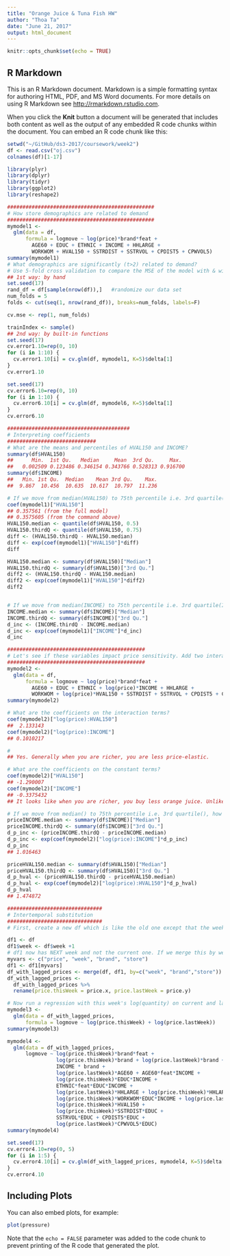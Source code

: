 ---
title: "Orange Juice & Tuna Fish HW"
author: "Thoa Ta"
date: "June 21, 2017"
output: html_document
---

```{r setup, include=FALSE}
knitr::opts_chunk$set(echo = TRUE)
```

## R Markdown

This is an R Markdown document. Markdown is a simple formatting syntax for authoring HTML, PDF, and MS Word documents. For more details on using R Markdown see <http://rmarkdown.rstudio.com>.

When you click the **Knit** button a document will be generated that includes both content as well as the output of any embedded R code chunks within the document. You can embed an R code chunk like this:

```{r}
setwd("~/GitHub/ds3-2017/coursework/week2")
df <- read.csv("oj.csv")
colnames(df)[1-17]

library(plyr)
library(dplyr)
library(tidyr)
library(ggplot2)
library(reshape2)

################################################
# How store demographics are related to demand
################################################
mymodel1 <- 
  glm(data = df, 
      formula = logmove ~ log(price)*brand*feat + 
        AGE60 + EDUC + ETHNIC + INCOME + HHLARGE + 
        WORKWOM + HVAL150 + SSTRDIST + SSTRVOL + CPDIST5 + CPWVOL5)
summary(mymodel1)
# What demographics are significantly (t>2) related to demand?
# Use 5-fold cross validation to compare the MSE of the model with & without sociodemographic controls
## 1st way: by hand
set.seed(17)
rand_df = df[sample(nrow(df)),]   #randomize our data set
num_folds = 5
folds <- cut(seq(1, nrow(rand_df)), breaks=num_folds, labels=F)

cv.mse <- rep(1, num_folds)

trainIndex <- sample()
## 2nd way: by built-in functions
set.seed(17)
cv.error1.10=rep(0, 10)
for (i in 1:10) {
  cv.error1.10[i] = cv.glm(df, mymodel1, K=5)$delta[1]
}
cv.error1.10

set.seed(17)
cv.error6.10=rep(0, 10)
for (i in 1:10) {
  cv.error6.10[i] = cv.glm(df, mymodel6, K=5)$delta[1]
}
cv.error6.10

######################################## 
# Interpreting coefficients
#############################
# What are the means and percentiles of HVAL150 and INCOME?
summary(df$HVAL150)
##      Min.  1st Qu.   Median     Mean  3rd Qu.     Max. 
##   0.002509 0.123486 0.346154 0.343766 0.528313 0.916700 
summary(df$INCOME)
##   Min. 1st Qu.  Median    Mean 3rd Qu.    Max. 
##  9.867  10.456  10.635  10.617  10.797  11.236 

# If we move from median(HVAL150) to 75th percentile i.e. 3rd quartile(HVAL150), how much does the log(quantity) change each week on average?
coef(mymodel1)["HVAL150"]
## 0.357561 (from the full model)
## 0.3575605 (from the command above)
HVAL150.median <- quantile(df$HVAL150, 0.5)
HVAL150.thirdQ <- quantile(df$HVAL150, 0.75)
diff <- (HVAL150.thirdQ - HVAL150.median)
diff <- exp(coef(mymodel1)["HVAL150"]*diff)
diff

HVAL150.median <- summary(df$HVAL150)["Median"]
HVAL150.thirdQ <- summary(df$HVAL150)["3rd Qu."]
diff2 <- (HVAL150.thirdQ - HVAL150.median)
diff2 <- exp(coef(mymodel1)["HVAL150"]*diff2)
diff2


# If we move from median(INCOME) to 75th percentile i.e. 3rd quartile(INCOME), how much does the log(quantity) change each week on average?
INCOME.median <- summary(df$INCOME)["Median"]
INCOME.thirdQ <- summary(df$INCOME)["3rd Qu."]
d_inc <- (INCOME.thirdQ - INCOME.median)
d_inc <- exp(coef(mymodel1)["INCOME"]*d_inc)
d_inc

#############################################
# Let's see if these variables impact price sensitivity. Add two interaction terms (with logprice) to the model to test this.
#############################################
mymodel2 <- 
  glm(data = df, 
      formula = logmove ~ log(price)*brand*feat + 
        AGE60 + EDUC + ETHNIC + log(price)*INCOME + HHLARGE + 
        WORKWOM + log(price)*HVAL150 + SSTRDIST + SSTRVOL + CPDIST5 + CPWVOL5)
summary(mymodel2)

# What are the coefficients on the interaction terms?
coef(mymodel2)["log(price):HVAL150"]
##  2.133143
coef(mymodel2)["log(price):INCOME"]
## 0.1010217

# 
## Yes. Generally when you are richer, you are less price-elastic.

# What are the coefficients on the constant terms?
coef(mymodel2)["HVAL150"]
## -1.290007
coef(mymodel2)["INCOME"]
## -0.3375432
## It looks like when you are richer, you buy less orange juice. Unlike regression from 2b, here the coef is negative.

# If we move from median() to 75th percentile i.e. 3rd quartile(), how much does the log(quantity) change each week on average?
priceINCOME.median <- summary(df$INCOME)["Median"]
priceINCOME.thirdQ <- summary(df$INCOME)["3rd Qu."]
d_p_inc <- (priceINCOME.thirdQ - priceINCOME.median)
d_p_inc <- exp(coef(mymodel2)["log(price):INCOME"]*d_p_inc)
d_p_inc
## 1.016463 

priceHVAL150.median <- summary(df$HVAL150)["Median"]
priceHVAL150.thirdQ <- summary(df$HVAL150)["3rd Qu."]
d_p_hval <- (priceHVAL150.thirdQ - priceHVAL150.median)
d_p_hval <- exp(coef(mymodel2)["log(price):HVAL150"]*d_p_hval)
d_p_hval
## 1.474872

###############################
# Intertemporal substitution
###############################
# First, create a new df which is like the old one except that the week variable will change by a single week

df1 <- df
df1$week <- df$week +1
# df1 now has NEXT week and not the current one. If we merge this by weeks now, this is last week's price (i.e. "lagged price")
myvars <- c("price", "week", "brand", "store")
df1 <- df1[myvars]
df_with_lagged_prices <- merge(df, df1, by=c("week", "brand","store"))
df_with_lagged_prices <- 
  df_with_lagged_prices %>%
  rename(price.thisWeek = price.x, price.lastWeek = price.y)

# Now run a regression with this week's log(quantity) on current and last week's price
mymodel3 <-
  glm(data = df_with_lagged_prices,
      formula = logmove ~ log(price.thisWeek) + log(price.lastWeek)) 
summary(mymodel3)

mymodel4 <-
  glm(data = df_with_lagged_prices, 
      logmove ~ log(price.thisWeek)*brand*feat + 
                log(price.thisWeek)*brand + log(price.lastWeek)*brand + 
                INCOME * brand +
                log(price.lastWeek)*AGE60 + AGE60*feat*INCOME +
                log(price.thisWeek)*EDUC*INCOME + 
                ETHNIC*feat*EDUC*INCOME + 
                log(price.lastWeek)*HHLARGE + log(price.thisWeek)*HHLARGE*feat +
                log(price.thisWeek)*WORKWOM*EDUC*INCOME + log(price.lastWeek)*WORKWOM*EDUC + 
                log(price.thisWeek)*HVAL150 + 
                log(price.thisWeek)*SSTRDIST*EDUC + 
                SSTRVOL*EDUC + CPDIST5*EDUC + 
                log(price.lastWeek)*CPWVOL5*EDUC)
summary(mymodel4)

set.seed(17)
cv.error4.10=rep(0, 5)
for (i in 1:5) {
  cv.error4.10[i] = cv.glm(df_with_lagged_prices, mymodel4, K=5)$delta[1]
}
cv.error4.10
```

## Including Plots

You can also embed plots, for example:

```{r pressure, echo=FALSE}
plot(pressure)
```

Note that the `echo = FALSE` parameter was added to the code chunk to prevent printing of the R code that generated the plot.

